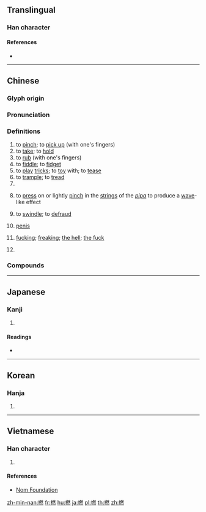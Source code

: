 {{also|拈|捻}}
==Translingual==

===Han character===
{{Han char|rn=64|rad=手|as=12|sn=15|four=53033|canj=QBKF|ids=⿰扌然}}

====References====
* {{Han ref|kx=0454.230|dkj=12713|dj=0804.030|hdz=31961.050|uh=649A|ud=25754|bh=BCBF|bd=48319}}

----

==Chinese==
{{zh-forms|alt=捻,𡳞-vulgar,𨶙-vulgar}}

===Glyph origin===
{{Han etym}}

===Pronunciation===
{{zh-pron
|m=niǎn
|c=nin2,nan2,nin5
|mn=lián
|mc=y
|oc=y
|cat=v,c:n,c:part
}}

===Definitions===
{{zh-hanzi}}

# to [[pinch]]; to [[pick up]] (with one's fingers)
# to [[take]]; to [[hold]]
# to [[rub]] (with one's fingers)
# to [[fiddle]]; to [[fidget]]
# to [[play]] [[tricks]]; to [[toy]] with; to [[tease]]
# to [[trample]]; to [[tread]]
# {{zh-alt-form|攆|to [[expel]]; to [[drive out]]}}
# {{lb|zh|music}} to [[press]] on or lightly [[pinch]] in the [[string]]s of the ''[[pipa]]'' to produce a [[wave]]-like effect
# {{lb|zh|Min Nan}} to [[swindle]]; to [[defraud]]
# {{lb|zh|Cantonese|vulgar}} [[penis]] {{zh-mw|c:條}}
# {{lb|zh|Cantonese|vulgar}} [[fucking]]; [[freaking]]; [[the hell]]; [[the fuck]]
# {{lb|zh|Cantonese|vulgar}} {{n-g|Negates the meaning of the sentence.}}

===Compounds===
{{zh-der|含撚|加撚|吃醋撚酸|撚分子|撚指|撚酸|撚錢|撚靶兒|紙撚兒|輕攏慢撚}}

----

==Japanese==

===Kanji===
{{ja-kanji|grade=|rs=手12}}

# {{defn|lang=ja|sort=手12}}

====Readings====
* {{ja-readings|on=[[ねん]] (nen)|kun=[[ひねる]] (hineru), [[よる]] (yoru), [[より]] (yori)}}

----

==Korean==

===Hanja===
{{ko-hanja|hangeul=[[년]]>[[연]]|eumhun=|rv=nyeon>yeon|mr=nyŏn>yŏn|y=nyen>yen}}

# {{defn|lang=ko|sort=手12}}

----

==Vietnamese==

===Han character===
{{vi-readings|rs=手12|hanviet=niệm}}

# {{defn|lang=vi|sort=手12}}

====References====
* [http://nomfoundation.org/common/nom_details.php?codepoint=649a Nom Foundation]

[[zh-min-nan:撚]]
[[fr:撚]]
[[hu:撚]]
[[ja:撚]]
[[pl:撚]]
[[th:撚]]
[[zh:撚]]